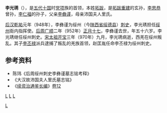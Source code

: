 '''李光琇'''（{{bd|？||970年||catIdx=L}}），是[[五代十国|五代十国]]时[[党项|党项]]族的首领，本姓[[拓跋|拓跋]]，是[[拓跋重建|拓跋重建]]的玄孙，[[李思恭|李思恭]]曾孙，[[李仁福|李仁福]]的孙子，父亲[[李彝谨|李彝谨]]，母亲沛国夫人里氏。

[[后汉|后汉]][[乾祐_(后汉)|乾祐]]元年（948年），李彝谨为绥州（今[[陕西省|陕西省]][[绥德县|绥德县]]）[[刺史|刺史]]，李光琇担任[[绥州|绥州]]衙内指挥使。[[后周|后周]][[广顺|广顺]]二年（952年）[[正月十七|正月十七]]，李彝谨去世，年五十六岁。李光琇继任绥州刺史。[[宋太祖|宋太祖]][[开宝|开宝]]三年（970年）九月，李光琇病逝，西羌在绥州叛乱。其子[[李丕禄|李丕禄]]派兵逮捕了叛乱的羌族首领，赵匡胤任命李丕禄为绥州刺史。

==参考资料==
*陈玮《后周绥州刺史李彝谨墓志铭考释》
*《大汉故沛国夫人里氏墓志铭》
*《[[续资治通鉴长编|续资治通鉴长编]]》[[s:續資治通鑑長編/卷012|卷12]]

[[category:宋朝军事人物|L]]
[[category:北宋地方官員|L]]
[[category:五代十国军事人物|L]]
[[Category:北宋党项首领|L]]
